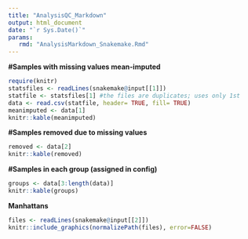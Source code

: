 ```yaml
---
title: "AnalysisQC_Markdown"
output: html_document
date: "`r Sys.Date()`"
params:
   rmd: "AnalysisMarkdown_Snakemake.Rmd"
---
```


**#Samples with missing values mean-imputed**
```r
require(knitr)
statsfiles <- readLines(snakemake@input[[1]])
statfile <- statsfiles[1] #the files are duplicates; uses only 1st
data <- read.csv(statfile, header= TRUE, fill= TRUE)
meanimputed <- data[1]
knitr::kable(meanimputed)
```

**#Samples removed due to missing values**
```r
removed <- data[2]
knitr::kable(removed)
```

**#Samples in each group (assigned in config)**
```r
groups <- data[3:length(data)]
knitr::kable(groups)
```

**Manhattans**

```r
files <- readLines(snakemake@input[[2]])
knitr::include_graphics(normalizePath(files), error=FALSE)
```